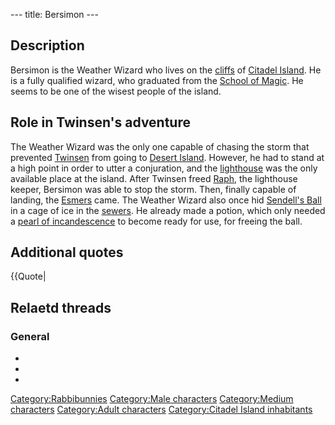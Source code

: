 ---
title: Bersimon
---

{{Character|
Name=Bersimon|
Image=MAGE.jpg|
Race=[[Rabbibunny]]|
Gender=Male|
Size=Medium|
Age=Adult}}

{{Quote|
Quote=Diploma of Elementary-Weather Magic. The Wizard Bersimon has proven his talents as a master of the elements. He has reached the rank of Grand Master of sea winds and tornadoes.|
Character=Bersimon's diploma}}

==Description==
Bersimon is the Weather Wizard who lives on the [[cliffs]] of [[Citadel Island]]. He is a fully qualified wizard, who graduated from the [[School of Magic]]. He seems to be one of the wisest people of the island.

==Role in Twinsen's adventure==
The Weather Wizard was the only one capable of chasing the storm that prevented [[Twinsen]] from going to [[Desert Island]]. However, he had to stand at a high point in order to utter a conjuration, and the [[lighthouse]] was the only available place at the island. After Twinsen freed [[Raph]], the lighthouse keeper, Bersimon was able to stop the storm. Then, finally capable of landing, the [[Esmers]] came. The Weather Wizard also once hid [[Sendell's Ball]] in a cage of ice in the [[sewers]]. He already made a potion, which only needed a [[pearl of incandescence]] to become ready for use, for freeing the ball.

==Additional quotes==
{{Quote|
Quote=This storm...I wanted to get rid of it but the lighthouse was closed and I can't find the keeper anywhere. Only he could help me reach the top of the building where I have the view I need to utter a conjuration. It's the only way to stop this storm that neutralizes the island. But I need the lighthouse keeper.|
Character=Bersimon}}
{{Quote|
Quote=Please, don't touch the container on the stove. OK? It contains a terrible creature!|
Character=Bersimon}}
{{Quote|
Quote=Hmm...er...don't mention it please, it's only ...well just a kind of small personal experiment.|
Character=Bersimon}}
{{Quote|
Quote=Don't touch that! I'm trying to create an enchanted ring and this put must not boil. Once I get myself a pearl of incandescence, I'll be able to call the lightning!|
Character=Bersimon}}
{{Quote|
Quote=I just bumped into the keeper who was going back to the lighthouse. He told me that a true hero had just saved him from a voracious monster.|
Character=Bersimon}}
{{Quote|
Quote=Bravo! And now, if you appreciate Great Art, let's meet at the lighthouse. You'll see what you'll see!|
Character=Bersimon}}
{{Quote|
{{Quote|
Quote=Don't forget to finish the lightning potion. To do so, go to the Desert Island to find a pearl of incandescence.|
Character=Bersimon's letter}}
{{Quote|
Quote=Not being from here, I find your island rather strange. I don't understand why your Weather Wizard does nothing about this storm.|
Character=[[Tourist Quetch]]}}
{{Quote|
Quote=I don't take anybody in this storm, I hate this weather. And why doesn't the Weather Wizard intervene, heh?|
Character=[[Scooter Rabbibunny]]}}
{{Quote|
Quote=Shortly after FunFrock's disappearance, it was hidden on Citadel Island by the Weather Wizard. He placed it in a cage of ice which he then bound with a powerful spell. According to him, only the power of lightning is capable of freeing the ball.|
Character=[[Mentor of the Scool of Magic]]}}

==Relaetd threads==
===General===
* {{thread|id=8965|title=Toss Up Compensate Match}}
* {{thread|id=8895|title=Second Semi of the Toss Up!}}
* {{thread|id=6441|title=Bersimon's note}}

[[Category:Rabbibunnies]]
[[Category:Male characters]]
[[Category:Medium characters]]
[[Category:Adult characters]]
[[Category:Citadel Island inhabitants]]